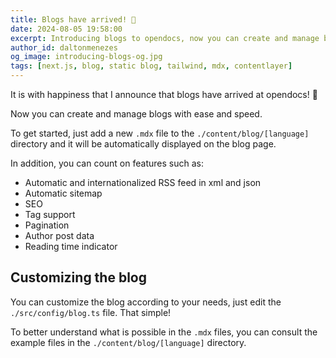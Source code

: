 ```yaml
---
title: Blogs have arrived! 🎉
date: 2024-08-05 19:58:00
excerpt: Introducing blogs to opendocs, now you can create and manage blogs for your projects with ease and speed.
author_id: daltonmenezes
og_image: introducing-blogs-og.jpg
tags: [next.js, blog, static blog, tailwind, mdx, contentlayer]
---
```


It is with happiness that I announce that blogs have arrived at opendocs! 🎉

Now you can create and manage blogs with ease and speed.

To get started, just add a new `.mdx` file to the `./content/blog/[language]` directory and it will be automatically displayed on the blog page.

In addition, you can count on features such as:

- Automatic and internationalized RSS feed in xml and json
- Automatic sitemap
- SEO
- Tag support
- Pagination
- Author post data
- Reading time indicator

## Customizing the blog

You can customize the blog according to your needs, just edit the `./src/config/blog.ts` file. That simple!

To better understand what is possible in the `.mdx` files, you can consult the example files in the `./content/blog/[language]` directory.


